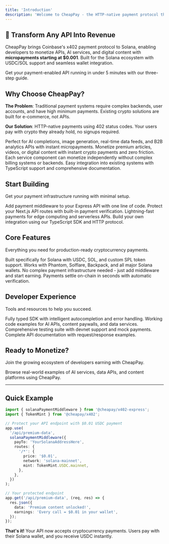 ```yaml
---
title: 'Introduction'
description: 'Welcome to CheapPay - the HTTP-native payment protocol that transforms your APIs, AI services, and data feeds into instant revenue streams using Solana blockchain. Get started with micropayments in just one line of middleware.'
---
```


## 🚀 Transform Any API Into Revenue

CheapPay brings Coinbase's x402 payment protocol to Solana, enabling developers to monetize APIs, AI services, and digital content with **micropayments starting at $0.001**. Built for the Solana ecosystem with USDC/SOL support and seamless wallet integration.

<Card title="Quick Start Guide" icon="rocket" horizontal href="/quickstart">
  Get your payment-enabled API running in under 5 minutes with our three-step
  guide.
</Card>

## Why Choose CheapPay?

**The Problem**: Traditional payment systems require complex backends, user accounts, and have high minimum payments. Existing crypto solutions are built for e-commerce, not APIs.

**Our Solution**: HTTP-native payments using 402 status codes. Your users pay with crypto they already hold, no signups required.

<Columns cols={2}>
  <Card title="AI & Data APIs" icon="brain" href="/use-cases/ai-apis">
    Perfect for AI completions, image generation, real-time data feeds, and B2B
    analytics APIs with instant micropayments.
  </Card>
  <Card title="Content Paywalls" icon="lock" href="/use-cases/content">
    Monetize premium articles, videos, or digital content with instant crypto
    payments and zero friction.
  </Card>
  <Card title="Micro-services" icon="cubes" href="/use-cases/microservices">
    Each service component can monetize independently without complex billing
    systems or backends.
  </Card>
  <Card title="Enterprise Ready" icon="building" href="/use-cases/enterprise">
    Easy integration into existing systems with TypeScript support and
    comprehensive documentation.
  </Card>
</Columns>

## Start Building

Get your payment infrastructure running with minimal setup.

<Columns cols={2}>
  <Card title="Express.js Integration" icon="code" href="/integrations/express">
    Add payment middleware to your Express API with one line of code.
  </Card>
  <Card title="Next.js Middleware" icon="next" href="/integrations/nextjs">
    Protect your Next.js API routes with built-in payment verification.
  </Card>
  <Card title="Hono Framework" icon="zap" href="/integrations/hono">
    Lightning-fast payments for edge computing and serverless APIs.
  </Card>
  <Card
    title="Custom Integration"
    icon="puzzle-piece"
    href="/integrations/custom"
  >
    Build your own integration using our TypeScript SDK and HTTP protocol.
  </Card>
</Columns>

## Core Features

Everything you need for production-ready cryptocurrency payments.

<Columns cols={2}>
  <Card title="Solana Native" icon="blockchain" href="/features/solana">
    Built specifically for Solana with USDC, SOL, and custom SPL token support.
  </Card>
  <Card title="Multi-Wallet Support" icon="wallet" href="/features/wallets">
    Works with Phantom, Solflare, Backpack, and all major Solana wallets.
  </Card>
  <Card title="Zero Backend" icon="server" href="/features/architecture">
    No complex payment infrastructure needed - just add middleware and start
    earning.
  </Card>
  <Card
    title="Instant Settlements"
    icon="lightning"
    href="/features/settlements"
  >
    Payments settle on-chain in seconds with automatic verification.
  </Card>
</Columns>

## Developer Experience

Tools and resources to help you succeed.

<Columns cols={2}>
  <Card title="TypeScript SDK" icon="typescript" href="/sdk/typescript">
    Fully typed SDK with intelligent autocompletion and error handling.
  </Card>
  <Card title="Live Examples" icon="play" href="/examples">
    Working code examples for AI APIs, content paywalls, and data services.
  </Card>
  <Card title="Testing Tools" icon="flask" href="/testing">
    Comprehensive testing suite with devnet support and mock payments.
  </Card>
  <Card title="API Reference" icon="book" href="/api-reference">
    Complete API documentation with request/response examples.
  </Card>
</Columns>

## Ready to Monetize?

Join the growing ecosystem of developers earning with CheapPay.

<Card title="See Live Implementations" icon="stars" href="/showcase">
  Browse real-world examples of AI services, data APIs, and content platforms
  using CheapPay.
</Card>

---

## Quick Example

```typescript
import { solanaPaymentMiddleware } from '@cheapay/x402-express';
import { TokenMint } from '@cheapay/x402';

// Protect your API endpoint with $0.01 USDC payment
app.use(
  '/api/premium-data',
  solanaPaymentMiddleware({
    payTo: 'YourSolanaAddressHere',
    routes: {
      '/*': {
        price: '$0.01',
        network: 'solana-mainnet',
        mint: TokenMint.USDC.mainnet,
      },
    },
  })
);

// Your protected endpoint
app.get('/api/premium-data', (req, res) => {
  res.json({
    data: 'Premium content unlocked!',
    earnings: 'Every call = $0.01 in your wallet',
  });
});
```

**That's it!** Your API now accepts cryptocurrency payments. Users pay with their Solana wallet, and you receive USDC instantly.
